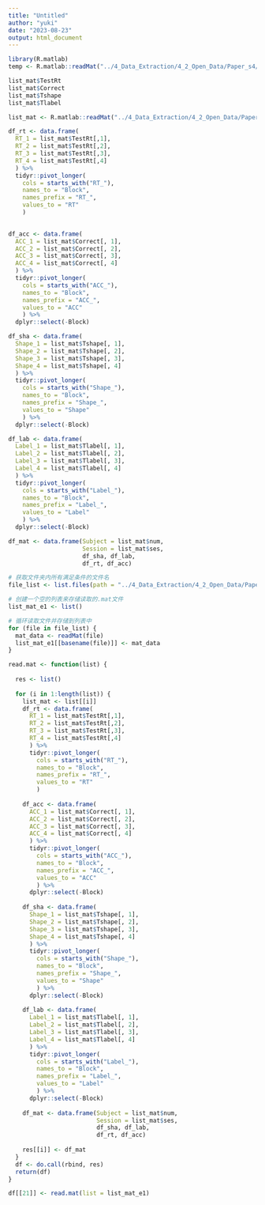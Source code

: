 ```yaml
---
title: "Untitled"
author: "yuki"
date: "2023-08-23"
output: html_document
---
```

```r
library(R.matlab)
temp <- R.matlab::readMat("../4_Data_Extraction/4_2_Open_Data/Paper_s4/Source/PractExperiment_1_Subject_1_Ses_1_.mat")

```

```r
list_mat$TestRt
list_mat$Correct
list_mat$Tshape
list_mat$Tlabel
```

```r
list_mat <- R.matlab::readMat("../4_Data_Extraction/4_2_Open_Data/Paper_s4/Source/PractExperiment_1_Subject_1_Ses_1_.mat")

df_rt <- data.frame(
  RT_1 = list_mat$TestRt[,1],
  RT_2 = list_mat$TestRt[,2],
  RT_3 = list_mat$TestRt[,3],
  RT_4 = list_mat$TestRt[,4]
  ) %>%
  tidyr::pivot_longer(
    cols = starts_with("RT_"),
    names_to = "Block",
    names_prefix = "RT_",
    values_to = "RT"
    ) 
  

df_acc <- data.frame(
  ACC_1 = list_mat$Correct[, 1],
  ACC_2 = list_mat$Correct[, 2],
  ACC_3 = list_mat$Correct[, 3],
  ACC_4 = list_mat$Correct[, 4]
  ) %>%
  tidyr::pivot_longer(
    cols = starts_with("ACC_"),
    names_to = "Block",
    names_prefix = "ACC_",
    values_to = "ACC"
    ) %>%
  dplyr::select(-Block)

df_sha <- data.frame(
  Shape_1 = list_mat$Tshape[, 1],
  Shape_2 = list_mat$Tshape[, 2],
  Shape_3 = list_mat$Tshape[, 3],
  Shape_4 = list_mat$Tshape[, 4]
  ) %>%
  tidyr::pivot_longer(
    cols = starts_with("Shape_"),
    names_to = "Block",
    names_prefix = "Shape_",
    values_to = "Shape"
    ) %>%
  dplyr::select(-Block)

df_lab <- data.frame(
  Label_1 = list_mat$Tlabel[, 1],
  Label_2 = list_mat$Tlabel[, 2],
  Label_3 = list_mat$Tlabel[, 3],
  Label_4 = list_mat$Tlabel[, 4]
  ) %>%
  tidyr::pivot_longer(
    cols = starts_with("Label_"),
    names_to = "Block",
    names_prefix = "Label_",
    values_to = "Label"
    ) %>%
  dplyr::select(-Block)

df_mat <- data.frame(Subject = list_mat$num,
                     Session = list_mat$ses,
                     df_sha, df_lab,
                     df_rt, df_acc)

```

```r
# 获取文件夹内所有满足条件的文件名
file_list <- list.files(path = "../4_Data_Extraction/4_2_Open_Data/Paper_s4/Source/", pattern = "^PractExperiment_1.*\\.mat$", full.names = TRUE)

# 创建一个空的列表来存储读取的.mat文件
list_mat_e1 <- list()

# 循环读取文件并存储到列表中
for (file in file_list) {
  mat_data <- readMat(file)
  list_mat_e1[[basename(file)]] <- mat_data
}

```

```r
read.mat <- function(list) {
  
  res <- list()
  
  for (i in 1:length(list)) {
    list_mat <- list[[i]]
    df_rt <- data.frame(
      RT_1 = list_mat$TestRt[,1],
      RT_2 = list_mat$TestRt[,2],
      RT_3 = list_mat$TestRt[,3],
      RT_4 = list_mat$TestRt[,4]
      ) %>%
      tidyr::pivot_longer(
        cols = starts_with("RT_"),
        names_to = "Block",
        names_prefix = "RT_",
        values_to = "RT"
        ) 
      
    df_acc <- data.frame(
      ACC_1 = list_mat$Correct[, 1],
      ACC_2 = list_mat$Correct[, 2],
      ACC_3 = list_mat$Correct[, 3],
      ACC_4 = list_mat$Correct[, 4]
      ) %>%
      tidyr::pivot_longer(
        cols = starts_with("ACC_"),
        names_to = "Block",
        names_prefix = "ACC_",
        values_to = "ACC"
        ) %>%
      dplyr::select(-Block)
    
    df_sha <- data.frame(
      Shape_1 = list_mat$Tshape[, 1],
      Shape_2 = list_mat$Tshape[, 2],
      Shape_3 = list_mat$Tshape[, 3],
      Shape_4 = list_mat$Tshape[, 4]
      ) %>%
      tidyr::pivot_longer(
        cols = starts_with("Shape_"),
        names_to = "Block",
        names_prefix = "Shape_",
        values_to = "Shape"
        ) %>%
      dplyr::select(-Block)
    
    df_lab <- data.frame(
      Label_1 = list_mat$Tlabel[, 1],
      Label_2 = list_mat$Tlabel[, 2],
      Label_3 = list_mat$Tlabel[, 3],
      Label_4 = list_mat$Tlabel[, 4]
      ) %>%
      tidyr::pivot_longer(
        cols = starts_with("Label_"),
        names_to = "Block",
        names_prefix = "Label_",
        values_to = "Label"
        ) %>%
      dplyr::select(-Block)
    
    df_mat <- data.frame(Subject = list_mat$num,
                         Session = list_mat$ses,
                         df_sha, df_lab,
                         df_rt, df_acc)
    
    res[[i]] <- df_mat
  }
  df <- do.call(rbind, res)
  return(df)
}
```

```r
df[[21]] <- read.mat(list = list_mat_e1)
```

